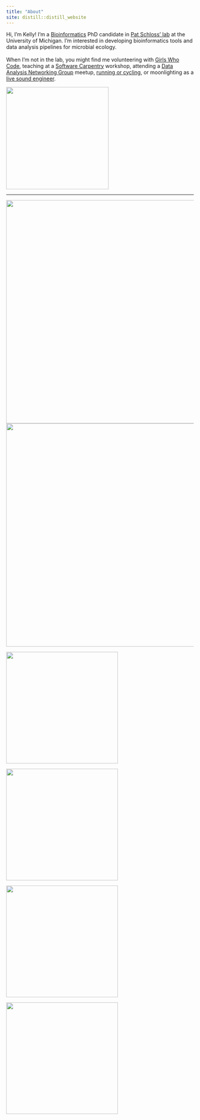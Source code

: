 ```yaml
---
title: "About"
site: distill::distill_website
---
```


Hi, I'm Kelly! I'm a
[Bioinformatics](https://medicine.umich.edu/dept/computational-medicine-bioinformatics)
PhD candidate in [Pat Schloss' lab](http://www.schlosslab.org/) at the
University of Michigan. I’m interested in developing bioinformatics tools and
data analysis pipelines for microbial ecology.
<br><br>
When I'm not in the lab, you might find me volunteering with 
[Girls Who Code](http://umich.edu/~girlswc/), 
teaching at a [Software Carpentry](https://umswc.github.io/) workshop, 
attending a [Data Analysis Networking Group](https://um-dang.github.io) meetup, 
[running or cycling](http://bit.ly/strava-kelly), 
or moonlighting as a [live sound engineer](https://sovacool.dev/latex-cv/sound.pdf).

<aside>
<img src="images/profile.jpeg" style="width:275px;height:275px">
</aside>


---

<a href="https://github.com/kelly-sovacool"><img src="https://raw.githubusercontent.com/kelly-sovacool/meta-repo/master/figures/language_all_bytes_n6.png" width="600"></a> 
<a href="https://strava.com/athletes/kelly_sovacool"><img src="images/watermoo.jpg" width="600"></a>

<aside>

<a href="http://www.schlosslab.org/"><img src="images/logo_mothur.png" width="300"></a> 

<a href="http://umich.edu/~girlswc/"><img src="images/logo_GWC-DCMB.png"  width="300"></a>

<a href="https://um-dang.github.io"><img src="images/logo_DANG.png" width="300"></a>

<a href="https://umswc.github.io/"><img src="images/logo_SWC.svg" width="300"></a> 

</aside>
